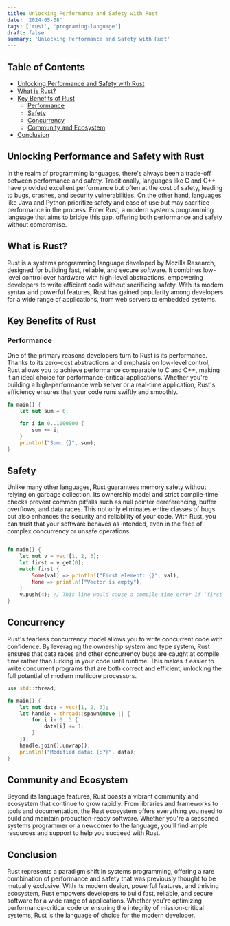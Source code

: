 ```yaml
---
title: Unlocking Performance and Safety with Rust
date: '2024-05-08'
tags: ['rust', 'programing-language']
draft: false
summary: 'Unlocking Performance and Safety with Rust'
---
```


## Table of Contents

- [Unlocking Performance and Safety with Rust](#unlocking-performance-and-safety-with-rust)
- [What is Rust?](#what-is-rust)
- [Key Benefits of Rust](#key-benefits-of-rust)
  - [Performance](#performance)
  - [Safety](#safety)
  - [Concurrency](#concurrency)
  - [Community and Ecosystem](#community-and-ecosystem)
- [Conclusion](#conclusion)

## Unlocking Performance and Safety with Rust

In the realm of programming languages, there's always been a trade-off between performance and safety. Traditionally, languages like C and C++ have provided excellent performance but often at the cost of safety, leading to bugs, crashes, and security vulnerabilities. On the other hand, languages like Java and Python prioritize safety and ease of use but may sacrifice performance in the process. Enter Rust, a modern systems programming language that aims to bridge this gap, offering both performance and safety without compromise.

## What is Rust?

Rust is a systems programming language developed by Mozilla Research, designed for building fast, reliable, and secure software. It combines low-level control over hardware with high-level abstractions, empowering developers to write efficient code without sacrificing safety. With its modern syntax and powerful features, Rust has gained popularity among developers for a wide range of applications, from web servers to embedded systems.

## Key Benefits of Rust

### Performance

One of the primary reasons developers turn to Rust is its performance. Thanks to its zero-cost abstractions and emphasis on low-level control, Rust allows you to achieve performance comparable to C and C++, making it an ideal choice for performance-critical applications. Whether you're building a high-performance web server or a real-time application, Rust's efficiency ensures that your code runs swiftly and smoothly.

```rust:main.rs copy index.rs
fn main() {
    let mut sum = 0;

    for i in 0..1000000 {
        sum += i;
    }
    println!("Sum: {}", sum);
}
```

## Safety

Unlike many other languages, Rust guarantees memory safety without relying on garbage collection. Its ownership model and strict compile-time checks prevent common pitfalls such as null pointer dereferencing, buffer overflows, and data races. This not only eliminates entire classes of bugs but also enhances the security and reliability of your code. With Rust, you can trust that your software behaves as intended, even in the face of complex concurrency or unsafe operations.

```rust:main.rs

fn main() {
    let mut v = vec![1, 2, 3];
    let first = v.get(0);
    match first {
        Some(val) => println!("First element: {}", val),
        None => println!("Vector is empty"),
    }
    v.push(4); // This line would cause a compile-time error if `first` were used again
}

```

## Concurrency

Rust's fearless concurrency model allows you to write concurrent code with confidence. By leveraging the ownership system and type system, Rust ensures that data races and other concurrency bugs are caught at compile time rather than lurking in your code until runtime. This makes it easier to write concurrent programs that are both correct and efficient, unlocking the full potential of modern multicore processors.

```rust:main.rs
use std::thread;

fn main() {
    let mut data = vec![1, 2, 3];
    let handle = thread::spawn(move || {
        for i in 0..3 {
            data[i] += 1;
        }
    });
    handle.join().unwrap();
    println!("Modified data: {:?}", data);
}

```

## Community and Ecosystem

Beyond its language features, Rust boasts a vibrant community and ecosystem that continue to grow rapidly. From libraries and frameworks to tools and documentation, the Rust ecosystem offers everything you need to build and maintain production-ready software. Whether you're a seasoned systems programmer or a newcomer to the language, you'll find ample resources and support to help you succeed with Rust.

## Conclusion

Rust represents a paradigm shift in systems programming, offering a rare combination of performance and safety that was previously thought to be mutually exclusive. With its modern design, powerful features, and thriving ecosystem, Rust empowers developers to build fast, reliable, and secure software for a wide range of applications. Whether you're optimizing performance-critical code or ensuring the integrity of mission-critical systems, Rust is the language of choice for the modern developer.
